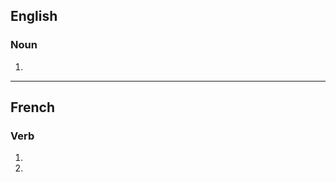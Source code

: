 ==English==

===Noun===
{{head|en|noun form}}

# {{plural of|en|interconnection}}

----

==French==

===Verb===
{{head|fr|verb form}}

# {{inflection of|fr|interconnecter||1|p|impf|indc}}
# {{inflection of|fr|interconnecter||1|p|pres|subj}}